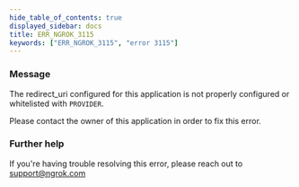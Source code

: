 ```yaml
---
hide_table_of_contents: true
displayed_sidebar: docs
title: ERR_NGROK_3115
keywords: ["ERR_NGROK_3115", "error 3115"]
---
```


### Message

The redirect_uri configured for this application is not properly configured or whitelisted with `PROVIDER`.

Please contact the owner of this application in order to fix this error.

### Further help

If you're having trouble resolving this error, please reach out to [support@ngrok.com](mailto:support@ngrok.com?subject=Help%20with%20ERR_NGROK_3115)
